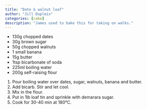 ```yaml
---
title: "Date & walnut loaf"
author: "Jill Dupleix"
categories: [cake]
description: "James used to bake this for taking on walks."
---
```


* 130g chopped dates
* 30g brown sugar
* 50g chopped walnuts
* 1 small banana
* 15g butter
* 1tsp bicarbonate of soda
* 225ml boiling water
* 200g self-raising flour

1. Pour boiling water over dates, sugar, walnuts, banana and butter.
1. Add bicarb. Stir and let cool.
1. Mix in the flour.
1. Put in 1lb loaf tin and sprinkle with demarara sugar.
1. Cook for 30-40 min at 180°C.

